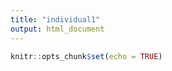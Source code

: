 ```yaml
---
title: "individual1"
output: html_document
---
```


```r
knitr::opts_chunk$set(echo = TRUE)
```

```r

```
